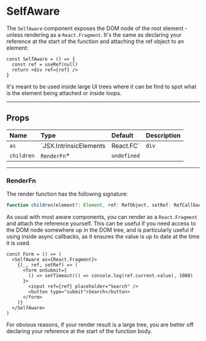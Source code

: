 # SelfAware

The `SelfAware` component exposes the DOM node of the root element - unless
rendering as a `React.Fragment`. It's the same as declaring your reference at
the start of the function and attaching the ref object to an element:

```tsx
const SelfAware = () => {
  const ref = useRef(null)
  return <div ref={ref} />
}
```

It's meant to be used inside large UI trees where it can be find to spot what is
the element being attached or inside loops.

---

## Props

| Name | Type | Default | Description |
| :--  | :--  | :--     | :--         |
| `as` | `JSX.IntrinsicElements | React.FC` | `div` | The html element or react component function to render as the base element. The component will also accept and pipe down all the intrinsic props accepted by the component. |
| `children` | `RenderFn`* | `undefined` | |

---

### RenderFn

The render function has the following signature:

```ts
function children(element?: Element, ref: RefObject, setRef: RefCallback): ReactNode
```

As usual with most aware components, you can render as a `React.Fragment` and
attach the reference yourself. This can be useful if you need access to the DOM
node somewhere up in the DOM tree, and is particularly useful if using inside
async callbacks, as it ensures the value is up to date at the time it is used.

```tsx
const Form = () => (
  <SelfAware as={React.Fragment}>
    {(_, ref, setRef) => (
      <form onSubmit={
        () => setTimeout(() => console.log(ref.current.value), 1000)
      }>
        <input ref={ref} placeholder="Search" />
        <button type="submit">Search</button>
      </form>
    )}
  </SelfAware>
)
```

For obvious reasons, if your render result is a large tree, you are better off
declaring your reference at the start of the function body.